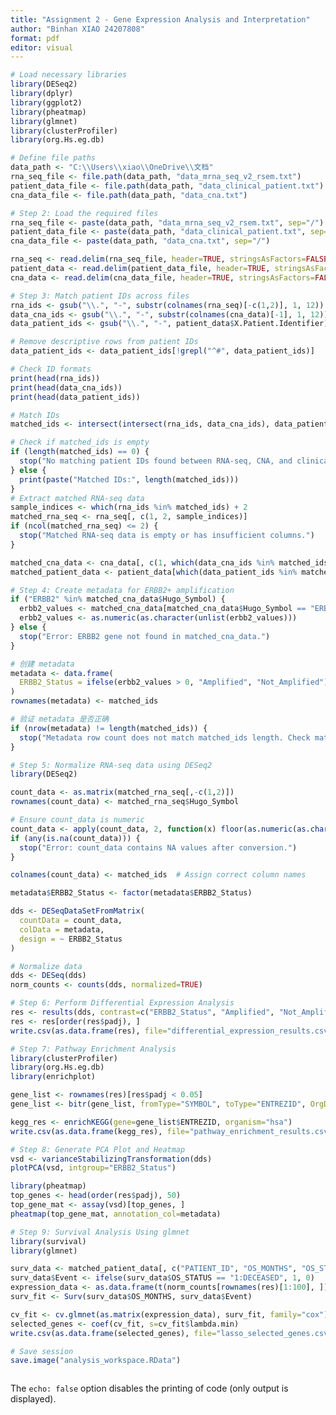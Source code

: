 ---
title: "Assignment 2 - Gene Expression Analysis and Interpretation"
author: "Binhan XIAO 24207808"
format: pdf
editor: visual
---

```{r}
# Load necessary libraries
library(DESeq2)
library(dplyr)
library(ggplot2)
library(pheatmap)
library(glmnet)
library(clusterProfiler)
library(org.Hs.eg.db)

# Define file paths
data_path <- "C:\\Users\\xiao\\OneDrive\\文档"
rna_seq_file <- file.path(data_path, "data_mrna_seq_v2_rsem.txt")
patient_data_file <- file.path(data_path, "data_clinical_patient.txt")
cna_data_file <- file.path(data_path, "data_cna.txt")

# Step 2: Load the required files
rna_seq_file <- paste(data_path, "data_mrna_seq_v2_rsem.txt", sep="/")
patient_data_file <- paste(data_path, "data_clinical_patient.txt", sep="/")
cna_data_file <- paste(data_path, "data_cna.txt", sep="/")

rna_seq <- read.delim(rna_seq_file, header=TRUE, stringsAsFactors=FALSE)
patient_data <- read.delim(patient_data_file, header=TRUE, stringsAsFactors=FALSE)
cna_data <- read.delim(cna_data_file, header=TRUE, stringsAsFactors=FALSE)

# Step 3: Match patient IDs across files
rna_ids <- gsub("\\.", "-", substr(colnames(rna_seq)[-c(1,2)], 1, 12))
data_cna_ids <- gsub("\\.", "-", substr(colnames(cna_data)[-1], 1, 12))
data_patient_ids <- gsub("\\.", "-", patient_data$X.Patient.Identifier)

# Remove descriptive rows from patient IDs
data_patient_ids <- data_patient_ids[!grepl("^#", data_patient_ids)]

# Check ID formats
print(head(rna_ids))
print(head(data_cna_ids))
print(head(data_patient_ids))

# Match IDs
matched_ids <- intersect(intersect(rna_ids, data_cna_ids), data_patient_ids)

# Check if matched_ids is empty
if (length(matched_ids) == 0) {
  stop("No matching patient IDs found between RNA-seq, CNA, and clinical data.")
} else {
  print(paste("Matched IDs:", length(matched_ids)))
}
# Extract matched RNA-seq data
sample_indices <- which(rna_ids %in% matched_ids) + 2
matched_rna_seq <- rna_seq[, c(1, 2, sample_indices)]
if (ncol(matched_rna_seq) <= 2) {
  stop("Matched RNA-seq data is empty or has insufficient columns.")
}

matched_cna_data <- cna_data[, c(1, which(data_cna_ids %in% matched_ids) + 1)]
matched_patient_data <- patient_data[which(data_patient_ids %in% matched_ids), ]

# Step 4: Create metadata for ERBB2+ amplification
if ("ERBB2" %in% matched_cna_data$Hugo_Symbol) {
  erbb2_values <- matched_cna_data[matched_cna_data$Hugo_Symbol == "ERBB2", -1]
  erbb2_values <- as.numeric(as.character(unlist(erbb2_values)))
} else {
  stop("Error: ERBB2 gene not found in matched_cna_data.")
}

# 创建 metadata
metadata <- data.frame(
  ERBB2_Status = ifelse(erbb2_values > 0, "Amplified", "Not_Amplified")
)
rownames(metadata) <- matched_ids

# 验证 metadata 是否正确
if (nrow(metadata) != length(matched_ids)) {
  stop("Metadata row count does not match matched_ids length. Check matching logic.")
}

```

```{r}

# Step 5: Normalize RNA-seq data using DESeq2
library(DESeq2)

count_data <- as.matrix(matched_rna_seq[,-c(1,2)])
rownames(count_data) <- matched_rna_seq$Hugo_Symbol

# Ensure count_data is numeric
count_data <- apply(count_data, 2, function(x) floor(as.numeric(as.character(x))))
if (any(is.na(count_data))) {
  stop("Error: count_data contains NA values after conversion.")
}

colnames(count_data) <- matched_ids  # Assign correct column names

metadata$ERBB2_Status <- factor(metadata$ERBB2_Status)

dds <- DESeqDataSetFromMatrix(
  countData = count_data,
  colData = metadata,
  design = ~ ERBB2_Status
)

# Normalize data
dds <- DESeq(dds)
norm_counts <- counts(dds, normalized=TRUE)

# Step 6: Perform Differential Expression Analysis
res <- results(dds, contrast=c("ERBB2_Status", "Amplified", "Not_Amplified"))
res <- res[order(res$padj), ]
write.csv(as.data.frame(res), file="differential_expression_results.csv")

# Step 7: Pathway Enrichment Analysis
library(clusterProfiler)
library(org.Hs.eg.db)
library(enrichplot)

gene_list <- rownames(res)[res$padj < 0.05]
gene_list <- bitr(gene_list, fromType="SYMBOL", toType="ENTREZID", OrgDb=org.Hs.eg.db)

kegg_res <- enrichKEGG(gene=gene_list$ENTREZID, organism="hsa")
write.csv(as.data.frame(kegg_res), file="pathway_enrichment_results.csv")

# Step 8: Generate PCA Plot and Heatmap
vsd <- varianceStabilizingTransformation(dds)
plotPCA(vsd, intgroup="ERBB2_Status")

library(pheatmap)
top_genes <- head(order(res$padj), 50)
top_gene_mat <- assay(vsd)[top_genes, ]
pheatmap(top_gene_mat, annotation_col=metadata)

# Step 9: Survival Analysis Using glmnet
library(survival)
library(glmnet)

surv_data <- matched_patient_data[, c("PATIENT_ID", "OS_MONTHS", "OS_STATUS")]
surv_data$Event <- ifelse(surv_data$OS_STATUS == "1:DECEASED", 1, 0)
expression_data <- as.data.frame(t(norm_counts[rownames(res)[1:100], ]))
surv_fit <- Surv(surv_data$OS_MONTHS, surv_data$Event)

cv_fit <- cv.glmnet(as.matrix(expression_data), surv_fit, family="cox")
selected_genes <- coef(cv_fit, s=cv_fit$lambda.min)
write.csv(as.data.frame(selected_genes), file="lasso_selected_genes.csv")

# Save session
save.image("analysis_workspace.RData")



```

The `echo: false` option disables the printing of code (only output is displayed).

```{}
```

```{}
```

```{}
```

```{}
```

